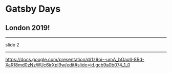 
# Gatsby Days

## London 2019!

---

slide 2

---

https://docs.google.com/presentation/d/1z9oi--umA_bOaoIl-8Rd-XaRf8md0zNzWUc6irXpl9w/edit#slide=id.gcb9a0b074_1_0

